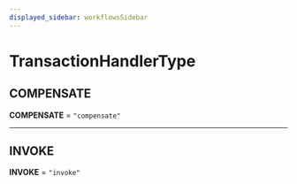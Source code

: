```yaml
---
displayed_sidebar: workflowsSidebar
---
```



# TransactionHandlerType

## COMPENSATE

 **COMPENSATE** = `"compensate"`

___

## INVOKE

 **INVOKE** = `"invoke"`
